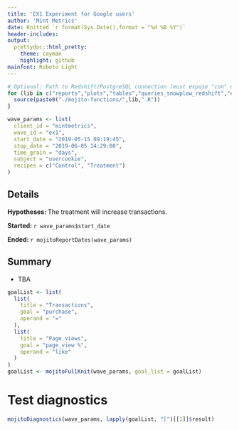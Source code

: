 ```yaml
---
title: 'EX1 Experiment for Google users'
author: 'Mint Metrics'
date: Knitted `r format(Sys.Date(),format = "%d %B %Y")`
header-includes:
output:
  prettydoc::html_pretty:
    theme: cayman
    highlight: github
mainfont: Roboto Light
---
```

```r
# Optional: Path to Redshift/PostgreSQL connection (must expose "con" connection variable in this namespace)
for (lib in c("reports","plots","tables","queries_snowplow_redshift","experiment_sizing")) {
  source(paste0("./mojito-functions/",lib,".R"))
}
```
```r
wave_params <- list(
  client_id = "mintmetrics",
  wave_id = "ex1",
  start_date = "2019-05-15 09:19:45",
  stop_date = "2019-06-05 14:29:00",
  time_grain = "days",
  subject = "usercookie",
  recipes = c("Control", "Treatment")
)
```

## Details

**Hypotheses:  ** The treatment will increase transactions.

**Started:     ** `r wave_params$start_date`

**Ended:       ** `r mojitoReportDates(wave_params)`

## Summary

 * TBA

```r
goalList <- list(
  list(
    title = "Transactions",
    goal = "purchase",
    operand = "="
  ),
  list(
    title = "Page views",
    goal = "page_view %",
    operand = "like"
  )
)
goalList <- mojitoFullKnit(wave_params, goal_list = goalList)
```

# Test diagnostics

```r
mojitoDiagnostics(wave_params, lapply(goalList, "[")[[1]]$result)
```
